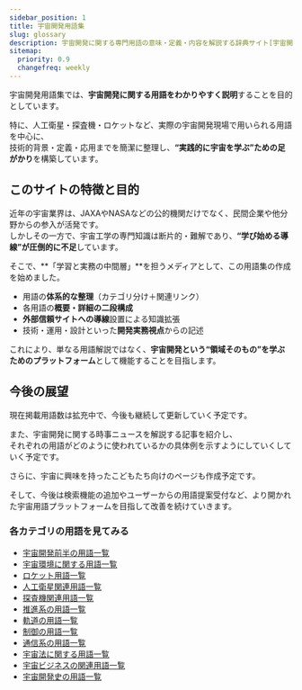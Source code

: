 ```yaml
---
sidebar_position: 1
title: 宇宙開発用語集
slug: glossary
description: 宇宙開発に関する専門用語の意味・定義・内容を解説する辞典サイト[宇宙開発用語集]の説明ページです。
sitemap:
  priority: 0.9
  changefreq: weekly
---
```



<Head>
  <script type="application/ld+json">
    {`{
      "@context": "https://schema.org",
      "@type": "DefinedTerm",
      "name": "宇宙開発用語集",
      "inDefinedTermSet": "https://www.space-portal.org",
      "termCode": "glossary",
      "description": "宇宙開発に関する専門用語の意味・定義・内容を解説する辞典サイト[宇宙開発用語集]の説明ページです。",
      "url": "https://www.space-portal.org/docs/glossary"
    }`}
  </script>
</Head>

宇宙開発用語集では、**宇宙開発に関する用語をわかりやすく説明**することを目的としています。  

特に、人工衛星・探査機・ロケットなど、実際の宇宙開発現場で用いられる用語を中心に、  
技術的背景・定義・応用までを簡潔に整理し、**“実践的に宇宙を学ぶ”ための足がかり**を構築しています。  

## このサイトの特徴と目的

近年の宇宙業界は、JAXAやNASAなどの公的機関だけでなく、民間企業や他分野からの参入が活発です。  
しかしその一方で、宇宙工学の専門知識は断片的・難解であり、**“学び始める導線”が圧倒的に不足**しています。  

そこで、**「学習と実務の中間層」**を担うメディアとして、この用語集の作成を始めました。  

- 用語の**体系的な整理**（カテゴリ分け＋関連リンク）
- 各用語の**概要・詳細の二段構成**
- **外部信頼サイトへの導線**設置による知識拡張
- 技術・運用・設計といった**開発実務視点**からの記述

これにより、単なる用語解説ではなく、**宇宙開発という“領域そのもの”を学ぶためのプラットフォーム**として機能することを目指します。  

## 今後の展望

現在掲載用語数は拡充中で、今後も継続して更新していく予定です。  

また、宇宙開発に関する時事ニュースを解説する記事を紹介し、  
それぞれの用語がどのように使われているかの具体例を示すようにしていくしていく予定です。  

さらに、宇宙に興味を持ったこどもたち向けのページも作成予定です。  

そして、今後は検索機能の追加やユーザーからの用語提案受付など、より開かれた宇宙用語プラットフォームを目指して改善を続けていきます。


### 各カテゴリの用語を見てみる
- [宇宙開発前半の用語一覧](category/glossary)
- [宇宙環境に関する用語一覧](category/environment)
- [ロケット用語一覧](category/rocket)
- [人工衛星関連用語一覧](category/satellite)
- [探査機関連用語一覧](category/explorer)
- [推進系の用語一覧](category/rocket)
- [軌道の用語一覧](category/orbit)
- [制御の用語一覧](category/control)
- [通信系の用語一覧](category/communication)
- [宇宙法に関する用語一覧](category/policy)
- [宇宙ビジネスの関連用語一覧](category/business)
- [宇宙開発史の用語一覧](category/history)